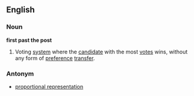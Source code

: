 ==English==
===Noun===
'''first past the post'''
# Voting [[system]] where the [[candidate]] with the most [[vote]]s wins, without any form of [[preference]] [[transfer]].
===Antonym===
*[[proportional representation]]
{{Wikipedia}}